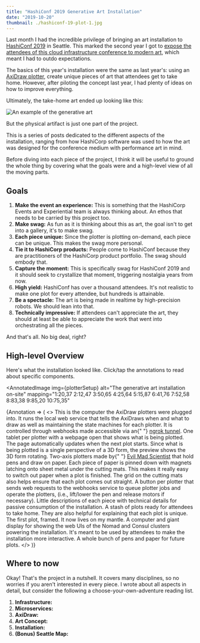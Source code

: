 ```yaml
---
title: "HashiConf 2019 Generative Art Installation"
date: "2019-10-20"
thumbnail: ./hashiconf-19-plot-1.jpg
---
```



Last month I had the incredible privilege of bringing an art installation to [HashiConf 2019](https://hashiconf.com/us/schedule) in Seattle. This marked the second year I got to [expose the attendees of this cloud infrastructure conference to modern art](/project/hashiconf-genart-plotter), which meant I had to outdo expectations.

The basics of this year's installation were the same as last year's: using an [AxiDraw plotter](https://shop.evilmadscientist.com/productsmenu/890), create unique pieces of art that attendees get to take home. However, after piloting the concept last year, I had plenty of ideas on how to improve everything.

Ultimately, the take-home art ended up looking like this:

![An example of the generative art](./hashiconf-19-plot-1.jpg)

But the physical artifact is just one part of the project.

This is a series of posts dedicated to the different aspects of the installation, ranging from how HashiCorp software was used to how the art was designed for the conference medium with performance art in mind.

Before diving into each piece of the project, I think it will be useful to ground the whole thing by covering what the goals were and a high-level view of all the moving parts.

## Goals

1. **Make the event an experience:** This is something that the HashiCorp Events and Experiential team is always thinking about. An ethos that needs to be carried by this project too.
2. **Make swag:** As fun as it is thinking about this as art, the goal isn't to get into a gallery, it's to make swag.
3. **Each piece unique:** Since the plotter is plotting on-demand, each piece can be unique. This makes the swag more personal.
4. **Tie it to HashiCorp products:** People come to HashiConf because they are practitioners of the HashiCorp product portfolio. The swag should embody that.
5. **Capture the moment:** This is specifically swag for HashiConf 2019 and it should seek to crystallize that moment, triggering nostalgia years from now.
6. **High yield:** HashiConf has over a thousand attendees. It's not realistic to make one plot for every attendee, but hundreds is attainable.
7. **Be a spectacle:** The art is being made in realtime by high-precision robots. We should lean into that.
8. **Technically impressive:** If attendees can't appreciate the art, they should at least be able to appreciate the work that went into orchestrating all the pieces.

And that's all. No big deal, right?

## High-level Overview

Here's what the installation looked like. Click/tap the annotations to read about specific components.

<AnnotatedImage
  img={plotterSetup}
  alt="The generative art installation on-site"
  mapping="1:20,37 2:12,47 3:50,65 4:25,64 5:15,87 6:41,76 7:52,58 8:83,38 9:85,20 10:75,35"
>
  {Annotation => (
    <>
      <Annotation id="1" title="Local computer">
        This is the computer the AxiDraw plotters were plugged into. It runs the
        local web service that tells the AxiDraws when and what to draw as well
        as maintaining the state machines for each plotter. It is controlled
        through webhooks made accessible via an{" "}
        <a href="https://ngrok.com/">ngrok tunnel</a>.
      </Annotation>
      <Annotation id="2" title="Preview tablets">
        One tablet per plotter with a webpage open that shows what is being
        plotted. The page automatically updates when the next plot starts. Since
        what is being plotted is a single perspective of a 3D form, the preview
        shows the 3D form rotating.
      </Annotation>
      <Annotation id="3" title="Axidraw Plotters">
        Two-axis plotters made by{" "}
        <a href="https://www.evilmadscientist.com/">Evil Mad Scientist</a> that
        hold pens and draw on paper.
      </Annotation>
      <Annotation id="4" title="Magnets">
        Each piece of paper is pinned down with magnets latching onto sheet
        metal under the cutting mats. This makes it really easy to switch out
        paper when a plot is finished. The grid on the cutting mats also helps
        ensure that each plot comes out straight.
      </Annotation>
      <Annotation id="5" title="Flic IoT buttons">
        A button per plotter that sends web requests to the webhooks service to
        queue plotter jobs and operate the plotters, (i.e., lift/lower the pen
        and release motors if necessary).
      </Annotation>
      <Annotation id="6" title="Gallery placards">
        Little descriptions of each piece with technical details for passive
        consumption of the installation.
      </Annotation>
      <Annotation id="7" title="Finished plots">
        A stash of plots ready for attendees to take home. They are also helpful
        for explaining that each plot is unique.
      </Annotation>
      <Annotation id="8" title="Framed plot">
        The first plot, framed. It now lives on my mantle.
      </Annotation>
      <Annotation id="9" title="UI computer">
        A computer and giant display for showing the web UIs of the Nomad and
        Consul clusters powering the installation. It's meant to be used by
        attendees to make the installation more interactive.
      </Annotation>
      <Annotation id="10" title="Pens and paper">
        A whole bunch of pens and paper for future plots.
      </Annotation>
    </>
  )}
</AnnotatedImage>

## Where to now

Okay! That's the project in a nutshell. It covers many disciplines, so no worries if you aren't interested in every piece. I wrote about all aspects in detail, but consider the following a choose-your-own-adventure reading list.

1. **Infrastructure:**
2. **Microservices:**
3. **AxiDraw:**
4. **Art Concept:**
5. **Installation:**
6. **(Bonus) Seattle Map:**
